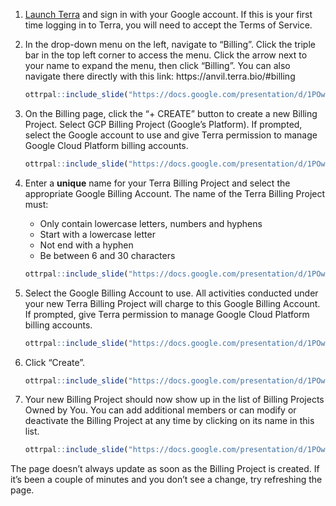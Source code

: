 1. [Launch Terra](https://anvil.terra.bio/#workspaces) and sign in with your Google account.  If this is your first time logging in to Terra, you will need to accept the Terms of Service.

1. In the drop-down menu on the left, navigate to "Billing". Click the triple bar in the top left corner to access the menu. Click the arrow next to your name to expand the menu, then click "Billing".  You can also navigate there directly with this link: https://anvil.terra.bio/#billing

    ```r
ottrpal::include_slide("https://docs.google.com/presentation/d/1POwxqv4p6AfPHJlN9VNq0TaT44fA2RAFSpIERIMHdWU/edit#slide=id.g116f8d759be_0_2")
    ```

1. On the Billing page, click the "+ CREATE" button to create a new Billing Project. Select GCP Billing Project (Google's Platform). If prompted, select the Google account to use and give Terra permission to manage Google Cloud Platform billing accounts.

    ```r
ottrpal::include_slide("https://docs.google.com/presentation/d/1POwxqv4p6AfPHJlN9VNq0TaT44fA2RAFSpIERIMHdWU/edit#slide=id.g116f8d759be_0_149")
    ```

1. Enter a **unique** name for your Terra Billing Project and select the appropriate Google Billing Account. The name of the Terra Billing Project must:
    + Only contain lowercase letters, numbers and hyphens
    + Start with a lowercase letter
    + Not end with a hyphen
    + Be between 6 and 30 characters

    ```r
ottrpal::include_slide("https://docs.google.com/presentation/d/1POwxqv4p6AfPHJlN9VNq0TaT44fA2RAFSpIERIMHdWU/edit#slide=id.g116f8d759be_0_293")
    ```
    
1. Select the Google Billing Account to use.  All activities conducted under your new Terra Billing Project will charge to this Google Billing Account.  If prompted, give Terra permission to manage Google Cloud Platform billing accounts.

    ```r
ottrpal::include_slide("https://docs.google.com/presentation/d/1POwxqv4p6AfPHJlN9VNq0TaT44fA2RAFSpIERIMHdWU/edit#slide=id.g2105956e909_0_0")
    ```

1. Click "Create".

    ```r
ottrpal::include_slide("https://docs.google.com/presentation/d/1POwxqv4p6AfPHJlN9VNq0TaT44fA2RAFSpIERIMHdWU/edit#slide=id.g116f8d759be_0_438")
    ```


1. Your new Billing Project should now show up in the list of Billing Projects Owned by You.  You can add additional members or can modify or deactivate the Billing Project at any time by clicking on its name in this list.

    ```r
ottrpal::include_slide("https://docs.google.com/presentation/d/1POwxqv4p6AfPHJlN9VNq0TaT44fA2RAFSpIERIMHdWU/edit#slide=id.g2105956e909_0_16")
    ```

The page doesn't always update as soon as the Billing Project is created.  If it's been a couple of minutes and you don't see a change, try refreshing the page.
